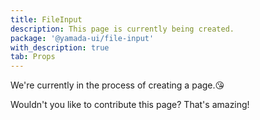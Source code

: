 ```yaml
---
title: FileInput
description: This page is currently being created.
package: '@yamada-ui/file-input'
with_description: true
tab: Props
---
```


We're currently in the process of creating a page.😘

Wouldn't you like to contribute this page? That's amazing!
